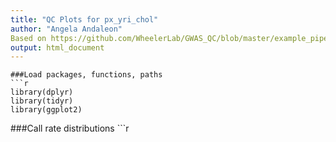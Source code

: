 ```yaml
---
title: "QC Plots for px_yri_chol"
author: "Angela Andaleon"
Based on https://github.com/WheelerLab/GWAS_QC/blob/master/example_pipelines/TCS_GWAS_QC/03_GWAS_QC_plots.html
output: html_document
---
```

```
###Load packages, functions, paths
```r
library(dplyr)
library(tidyr)
library(ggplot2)
```
###Call rate distributions
```r
